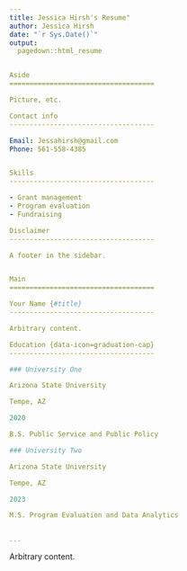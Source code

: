 ```yaml
---
title: Jessica Hirsh's Resume"
author: Jessica Hirsh
date: "`r Sys.Date()`"
output:
  pagedown::html_resume


Aside
====================================

Picture, etc.

Contact info
------------------------------------

Email: Jessahirsh@gmail.com
Phone: 561-558-4385


Skills
------------------------------------

- Grant management
- Program evaluation
- Fundraising

Disclaimer
------------------------------------

A footer in the sidebar.


Main
====================================

Your Name {#title}
------------------------------------

Arbitrary content.

Education {data-icon=graduation-cap}
------------------------------------

### University One

Arizona State University

Tempe, AZ

2020

B.S. Public Service and Public Policy

### University Two

Arizona State University

Tempe, AZ

2023

M.S. Program Evaluation and Data Analytics


...
```


::: aside
Arbitrary content.
:::
